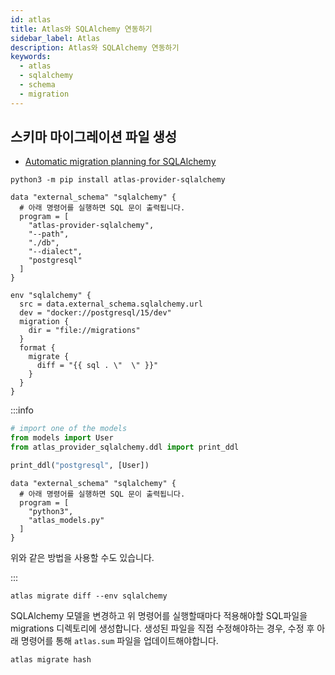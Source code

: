 ```yaml
---
id: atlas
title: Atlas와 SQLAlchemy 연동하기
sidebar_label: Atlas
description: Atlas와 SQLAlchemy 연동하기
keywords:
  - atlas
  - sqlalchemy
  - schema
  - migration
---
```


## 스키마 마이그레이션 파일 생성

- [Automatic migration planning for SQLAlchemy](https://atlasgo.io/guides/orms/sqlalchemy)

```shell
python3 -m pip install atlas-provider-sqlalchemy
```

```hcl
data "external_schema" "sqlalchemy" {
  # 아래 명령어를 실행하면 SQL 문이 출력됩니다.
  program = [
    "atlas-provider-sqlalchemy",
    "--path",
    "./db",
    "--dialect",
    "postgresql"
  ]
}

env "sqlalchemy" {
  src = data.external_schema.sqlalchemy.url
  dev = "docker://postgresql/15/dev"
  migration {
    dir = "file://migrations"
  }
  format {
    migrate {
      diff = "{{ sql . \"  \" }}"
    }
  }
}
```

:::info

```python title="atlas_models.py"
# import one of the models
from models import User
from atlas_provider_sqlalchemy.ddl import print_ddl

print_ddl("postgresql", [User])
```

```hcl
data "external_schema" "sqlalchemy" {
  # 아래 명령어를 실행하면 SQL 문이 출력됩니다.
  program = [
    "python3",
    "atlas_models.py"
  ]
}
```

위와 같은 방법을 사용할 수도 있습니다.

:::

```shell
atlas migrate diff --env sqlalchemy
```

SQLAlchemy 모델을 변경하고 위 명령어를 실행할때마다 적용해야할 SQL파일을 migrations 디렉토리에 생성합니다. 생성된 파일을 직접 수정해야하는 경우, 수정 후 아래 명령어를 통해 `atlas.sum` 파일을 업데이트해야합니다.

```shell
atlas migrate hash
```
